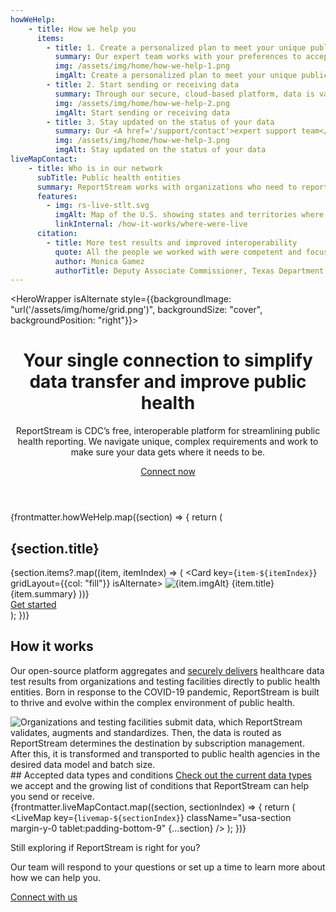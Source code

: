 ```yaml
---
howWeHelp:
    - title: How we help you
      items:
        - title: 1. Create a personalized plan to meet your unique public health data needs
          summary: Our expert team works with your preferences to accept data in HL7, FHIR and CSV, and deliver data through multiple connection types.
          img: /assets/img/home/how-we-help-1.png
          imgAlt: Create a personalized plan to meet your unique public health data needs
        - title: 2. Start sending or receiving data
          summary: Through our secure, cloud-based platform, data is validated, routed and transformed to the correct jurisdictions in the correct formatting.
          img: /assets/img/home/how-we-help-2.png
          imgAlt: Start sending or receiving data
        - title: 3. Stay updated on the status of your data
          summary: Our <A href='/support/contact'>expert support team</A> is on call and ready to solve any problems that arise.
          img: /assets/img/home/how-we-help-3.png
          imgAlt: Stay updated on the status of your data
liveMapContact:
    - title: Who is in our network
      subTitle: Public health entities
      summary: ReportStream works with organizations who need to report data and public health entities who need to receive data.
      features:
        - img: rs-live-stlt.svg
          imgAlt: Map of the U.S. showing states and territories where ReportStream is currently live
          linkInternal: /how-it-works/where-were-live
      citation:
        - title: More test results and improved interoperability
          quote: All the people we worked with were competent and focused. I will commend the team as to how they have continued to onboard facilities and get those lab results to us timely.  Without it, we wouldn’t have received those reports at all; or, we would have had numerous pages of faxes. This initiative really improved our interoperability.
          author: Monica Gamez
          authorTitle: Deputy Associate Commissioner, Texas Department of State Health Services
---
```


<HeroWrapper isAlternate style={{backgroundImage: "url('/assets/img/home/grid.png')", backgroundSize: "cover", backgroundPosition: "right"}}>
    <header className="usa-section usa-prose grid-container">
        <h1>Your single connection to simplify data transfer and improve public health</h1>
        <p className="rs-subtitle">
            ReportStream is CDC’s free, interoperable platform for streamlining public health reporting.
            We navigate unique, complex requirements and work to make sure your data gets where it needs to be.
        </p>
        <div className="grid-row margin-top-8 margin-bottom-2">
            <A href="https://app.smartsheetgov.com/b/form/48f580abb9b440549b1a9cf996ba6957" className="usa-button usa-button--big">Connect now</A>
        </div>
    </header>
</HeroWrapper>
<HeroWrapper>
    <div className="grid-container">
        {frontmatter.howWeHelp.map((section) => {
            return (
                <section className="usa-section">
                    <h2
                        data-testid="heading"
                        className="font-sans-xl margin-top-0"
                    >
                        {section.title}
                    </h2>
                    <CardGroup>
                        {section.items?.map((item, itemIndex) => (
                            <Card key={`item-${itemIndex}`} gridLayout={{col: "fill"}} isAlternate>
                                <CardMedia>
                                    <img src={item.img} alt={item.imgAlt} />
                                </CardMedia>
                                <CardHeader typeof="div">
                                    {item.title}
                                </CardHeader>
                                <CardBody>
                                    {item.summary}
                                </CardBody>
                            </Card>
                        ))}
                    </CardGroup>
                    <div className="grid-row flex-justify-center margin-y-2">
                        <A href={site.forms.connectWithRS.url} className="usa-button usa-button--big">Get started</A>
                    </div>
                </section>
            );
        })}
    </div>
</HeroWrapper>
<HeroWrapper className="bg-blue-5">
    <div className="grid-container">
        <section className="usa-section padding-bottom-0">
            <h2 className="font-sans-xl margin-top-0">How it works</h2>
            <p className="usa-intro margin-top-4">Our open-source platform aggregates and [securely delivers](/resources/security-practices) healthcare data test results from organizations and testing facilities directly to public health entities. Born in response to the COVID-19 pandemic, ReportStream is built to thrive and evolve within the complex environment of public health.</p>
            <img
                className="margin-y-8"
                src="/assets/img/ReportStreamDiagram_2023.png"
                alt="Organizations and testing facilities submit data, which ReportStream validates, augments and standardizes. Then, the data is routed as ReportStream determines the destination by subscription management. After this, it is transformed and transported to public health agencies in the desired data model and batch size."
            />
            ## Accepted data types and conditions
            [Check out the current data types](/getting-started) we accept and the growing list of conditions that ReportStream can help you send or receive.
        </section>
    </div>
</HeroWrapper>
<HeroWrapper className="grid-container">
    {frontmatter.liveMapContact.map((section, sectionIndex) => {
        return (
            <LiveMap key={`livemap-${sectionIndex}`} className="usa-section margin-y-0 tablet:padding-bottom-9" {...section} />
        );
    })}
</HeroWrapper>
<HeroWrapper className="bg-blue-5">
    <section className="grid-container grid-row usa-section usa-prose flex-justify-center">
        <p className="font-sans-xl text-bold margin-top-0">Still exploring if ReportStream is right for you?</p>
        <p className="font-sans-lg">Our team will respond to your questions or set up a time to learn more about how we can help you.</p>
        <A href={site.forms.connectWithRS.url} className="usa-button">Connect with us</A>
    </section>
</HeroWrapper>